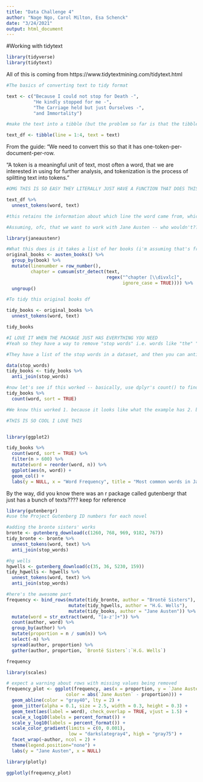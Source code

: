 ```yaml
---
title: "Data Challenge 4"
author: "Nage Ngo, Carol Milton, Esa Schenck"
date: "3/24/2021"
output: html_document
---
```


#Working with tidytext

```r
library(tidyverse)
library(tidytext)
```
All of this is coming from https://www.tidytextmining.com/tidytext.html
```r
#The basics of converting text to tidy format

text <- c("Because I could not stop for Death -",
          "He kindly stopped for me -",
          "The Carriage held but just Ourselves -",
          "and Immortality")

#make the text into a tibble (but the problem so far is that the tibble has a line per row, instead of a word per row)

text_df <- tibble(line = 1:4, text = text)
```

From the guide: "We need to convert this so that it has one-token-per-document-per-row.

"A token is a meaningful unit of text, most often a word, that we are interested in using for further analysis, and tokenization is the process of splitting text into tokens."

```r
#OMG THIS IS SO EASY THEY LITERALLY JUST HAVE A FUNCTION THAT DOES THIS I LOVE IT

text_df %>%
  unnest_tokens(word, text)

#this retains the information about which line the word came from, which is handy. It does this automatically?? awesome. Plus it removes punctuation and converts to lowercase
```

```r
#Assuming, ofc, that we want to work with Jane Austen -- who wouldn't???

library(janeaustenr)
```
```r
#What this does is it takes a list of her books (i'm assuming that's from the janeaustenr package) and then takes each book, makes each line in the book a row... what I don't understand is wtf line 52 does, but i think this isn't part of tidytext and instead just part of austen, so let's ignore that for now ig
original_books <- austen_books() %>%
  group_by(book) %>%
  mutate(linenumber = row_number(),
         chapter = cumsum(str_detect(text, 
                                     regex("^chapter [\\divxlc]",
                                           ignore_case = TRUE)))) %>%
  ungroup()
```

```r
#To tidy this original books df

tidy_books <- original_books %>% 
  unnest_tokens(word, text)

tidy_books
```

```r
#I LOVE IT WHEN THE PACKAGE JUST HAS EVERYTHING YOU NEED
#Yeah so they have a way to remove "stop words" i.e. words like "the" "of" etc that are not useful and should leave the analysis

#They have a list of the stop words in a dataset, and then you can anti_join to just get rid of those words in the df

data(stop_words)
tidy_books <- tidy_books %>% 
  anti_join(stop_words)
```

```r
#now let's see if this worked -- basically, use dplyr's count() to find the most common words (this counts the occurrences of each word, and sort=true sorts them so the most common are on top)
tidy_books %>% 
  count(word, sort = TRUE)

#We know this worked 1. because it looks like what the example has 2. because if "the" were still in this df then it would be the most common
```

```r
#THIS IS SO COOL I LOVE THIS


library(ggplot2)

tidy_books %>%
  count(word, sort = TRUE) %>%
  filter(n > 600) %>%
  mutate(word = reorder(word, n)) %>%
  ggplot(aes(n, word)) +
  geom_col() +
  labs(y = NULL, x = "Word Frequency", title = "Most common words in Jane Austen Novels")
```
By the way, did you know there was an r package called gutenbergr that just has a bunch of texts???? keep for reference

```r
library(gutenbergr)
#use the Project Gutenberg ID numbers for each novel 

#adding the bronte sisters' works
bronte <- gutenberg_download(c(1260, 768, 969, 9182, 767))
tidy_bronte <- bronte %>%
  unnest_tokens(word, text) %>%
  anti_join(stop_words)

#hg wells
hgwells <- gutenberg_download(c(35, 36, 5230, 159))
tidy_hgwells <- hgwells %>%
  unnest_tokens(word, text) %>%
  anti_join(stop_words)
```
```r
#here's the awesome part
frequency <- bind_rows(mutate(tidy_bronte, author = "Brontë Sisters"),
                       mutate(tidy_hgwells, author = "H.G. Wells"), 
                       mutate(tidy_books, author = "Jane Austen")) %>% 
  mutate(word = str_extract(word, "[a-z']+")) %>%
  count(author, word) %>%
  group_by(author) %>%
  mutate(proportion = n / sum(n)) %>% 
  select(-n) %>% 
  spread(author, proportion) %>% 
  gather(author, proportion, `Brontë Sisters`:`H.G. Wells`)

frequency

```

```r
library(scales)

# expect a warning about rows with missing values being removed
frequency_plot <- ggplot(frequency, aes(x = proportion, y = `Jane Austen`, 
                      color = abs(`Jane Austen` - proportion))) +
  geom_abline(color = "gray40", lty = 2) +
  geom_jitter(alpha = 0.1, size = 2.5, width = 0.3, height = 0.3) +
  geom_text(aes(label = word), check_overlap = TRUE, vjust = 1.5) +
  scale_x_log10(labels = percent_format()) +
  scale_y_log10(labels = percent_format()) +
  scale_color_gradient(limits = c(0, 0.001), 
                       low = "darkslategray4", high = "gray75") +
  facet_wrap(~author, ncol = 2) +
  theme(legend.position="none") +
  labs(y = "Jane Austen", x = NULL)
```

```r
library(plotly)

ggplotly(frequency_plot)
```

